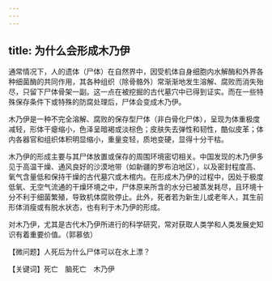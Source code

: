 ```yaml
---
---
---
```

title: 为什么会形成木乃伊
---






通常情况下，人的遗体（尸体）在自然界中，因受机体自身细胞内水解酶和外界各种细菌酶的共同作用，其各种组织（除骨骼外）常渐渐地发生溶解、腐败而消失殆尽，只留下尸体骨架一副。这一点在被挖掘的古代墓穴中已得到证实。而在一些特殊保存条件下或特殊的防腐处理后，尸体会变成木乃伊。

木乃伊是一种不完全溶解、腐败的保存型尸体（非白骨化尸体），呈现为体重极度减轻，形体干瘪缩小，色泽呈暗褐或淡棕色；皮肤失去弹性和韧性，酷似皮革；体内各器官和组织体积明显缩小，重量变轻，质地变硬，显得十分干枯。

木乃伊的形成主要与其尸体放置或保存的周围环境密切相关。中国发现的木乃伊多见于高温干燥、通风良好的沙漠地带（如新疆的罗布泊地区），以及密封程度高、氧气含量低和保持干燥的古代墓穴或木棺内。在形成木乃伊的过程中，因处于极度低氧、无空气流通的干燥环境之中，尸体原来所含的水分已被蒸发耗尽，且环境十分不利于细菌繁殖，导致机体腐败停止。此外，死者若为新生儿或老年人，其生前形体消瘦或有脱水状态，也有利于木乃伊的形成。

对木乃伊，尤其是古代木乃伊所进行的科学研究，常对获取人类学和人类发展史知识有着重要价值。（郭慕依）





【微问题】人死后为什么尸体可以在水上漂？

【关键词】死亡　脑死亡　木乃伊